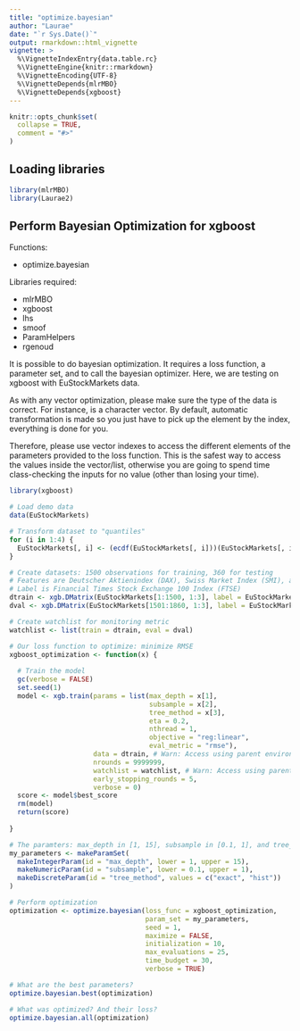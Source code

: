 ```yaml
---
title: "optimize.bayesian"
author: "Laurae"
date: "`r Sys.Date()`"
output: rmarkdown::html_vignette
vignette: >
  %\VignetteIndexEntry{data.table.rc}
  %\VignetteEngine{knitr::rmarkdown}
  %\VignetteEncoding{UTF-8}
  %\VignetteDepends{mlrMBO}
  %\VignetteDepends{xgboost}
---
```


```r
knitr::opts_chunk$set(
  collapse = TRUE,
  comment = "#>"
)
```

## Loading libraries

```r
library(mlrMBO)
library(Laurae2)
```

## Perform Bayesian Optimization for xgboost

Functions:

* optimize.bayesian

Libraries required:

* mlrMBO
* xgboost
* lhs
* smoof
* ParamHelpers
* rgenoud

It is possible to do bayesian optimization. It requires a loss function, a parameter set, and to call the bayesian optimizer. Here, we are testing on xgboost with EuStockMarkets data.

As with any vector optimization, please make sure the type of the data is correct. For instance, \code{c(max_depth = 5, subsample = 0.1, tree_method = "hist")} is a character vector. By default, automatic transformation is made so you just have to pick up the element by the index, everything is done for you.

Therefore, please use vector indexes to access the different elements of the parameters provided to the loss function. This is the safest way to access the values inside the vector/list, otherwise you are going to spend time class-checking the inputs for no value (other than losing your time).

```r
library(xgboost)

# Load demo data
data(EuStockMarkets)

# Transform dataset to "quantiles"
for (i in 1:4) {
  EuStockMarkets[, i] <- (ecdf(EuStockMarkets[, i]))(EuStockMarkets[, i])
}

# Create datasets: 1500 observations for training, 360 for testing
# Features are Deutscher Aktienindex (DAX), Swiss Market Index (SMI), and Cotation Assistee en Continu (CAC)
# Label is Financial Times Stock Exchange 100 Index (FTSE)
dtrain <- xgb.DMatrix(EuStockMarkets[1:1500, 1:3], label = EuStockMarkets[1:1500, 4])
dval <- xgb.DMatrix(EuStockMarkets[1501:1860, 1:3], label = EuStockMarkets[1501:1860, 4])

# Create watchlist for monitoring metric
watchlist <- list(train = dtrain, eval = dval)

# Our loss function to optimize: minimize RMSE
xgboost_optimization <- function(x) {
  
  # Train the model
  gc(verbose = FALSE)
  set.seed(1)
  model <- xgb.train(params = list(max_depth = x[1],
                                   subsample = x[2],
                                   tree_method = x[3],
                                   eta = 0.2,
                                   nthread = 1,
                                   objective = "reg:linear",
                                   eval_metric = "rmse"),
                     data = dtrain, # Warn: Access using parent environment
                     nrounds = 9999999,
                     watchlist = watchlist, # Warn: Access using parent environment
                     early_stopping_rounds = 5,
                     verbose = 0)
  score <- model$best_score
  rm(model)
  return(score)
  
}

# The paramters: max_depth in [1, 15], subsample in [0.1, 1], and tree_method IN {exact, hist}
my_parameters <- makeParamSet(
  makeIntegerParam(id = "max_depth", lower = 1, upper = 15),
  makeNumericParam(id = "subsample", lower = 0.1, upper = 1),
  makeDiscreteParam(id = "tree_method", values = c("exact", "hist"))
)

# Perform optimization
optimization <- optimize.bayesian(loss_func = xgboost_optimization,
                                  param_set = my_parameters,
                                  seed = 1,
                                  maximize = FALSE,
                                  initialization = 10,
                                  max_evaluations = 25,
                                  time_budget = 30,
                                  verbose = TRUE)

# What are the best parameters?
optimize.bayesian.best(optimization)

# What was optimized? And their loss?
optimize.bayesian.all(optimization)
```
